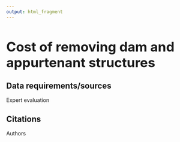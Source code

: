 ```yaml
---
output: html_fragment
---
```


<style type="text/css">
  h1{
  font-size: 2.5em;
}
</style>

# Cost of removing dam and appurtenant structures

## Data requirements/sources
Expert evaluation

## Citations
Authors